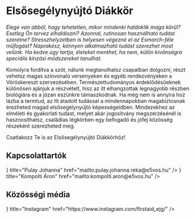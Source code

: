 
# Elsősegélynyújtó Diákkör

_Elege van abból, hogy tehetetlen, mikor mindenki haldoklik maga körül? Esetleg Ön tervez elhalálozni? Azonnal, rutinosan használható tudást szeretne? Stresszhelyzetben is helyesen végezné el az Esmarch-féle műfogást? Naprakész, könnyen alkalmazható tudást szerezhet most velünk. Ha kedve úgy tartja, életeket menthet, ha nem, külön kívánságra speciális kínzási módszereket tanulhat._

Komolyra fordítva a szót, nálunk megtanulhatsz csapatban dolgozni, részt vehetsz magas színvonalú versenyeken és egyéb rendezvényeken a Vöröskereszt szervezésében. Természettudományos érdeklődésűeknek különösen ajánjuk a részvételt, hisz az itt elhangzottak legnagyobb részben biológiára és a józan eszünkre támaszkodnak. Ha még nem is annyira hoz lázba a termtud, az itt átadott tudással a mindennapokban magabiztosnak érezheted magad elsősegélynyújtó képességeidben. Mindezekhez az elméleti és gyakorlati tudást, melyet akár jogosítvány megszerzésénél is hasznosíthatsz, családias légkörben egy befogadó és jófej közösség részeként szerezheted meg.

Csatlakozz Te is az Elsősegélynyújtó Diákkörhöz!

## Kapcsolattartók

<Cards>
  <Card
    icon={<BiLogoGmail />}
    title="Pulay Johanna"
    href="mailto:pulay.johanna.reka@e5vos.hu"
  />
  <Card
    icon={<BiLogoGmail />}
    title="Kompolti Áron"
    href="mailto:kompolti.aron@e5vos.hu"
  />
</Cards>

## Közösségi média

<Cards>
  <Card
    icon={<FaInstagram />}
    title="Instagram"
    href="https://www.instagram.com/firstaid_ejg/"
  />
</Cards>
